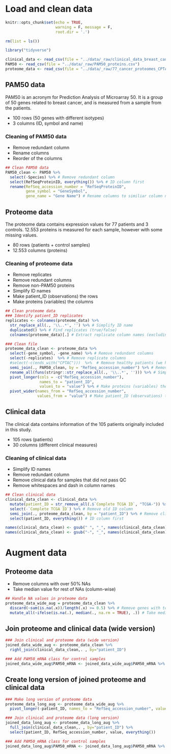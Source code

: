 # Load and clean data
```r
knitr::opts_chunk$set(echo = TRUE, 
                      warning = F, message = F,
                      root.dir = '.')
```

```r
rm(list = ls())
```

```r
library("tidyverse")
```


```r
clinical_data <- read_csv(file = "../data/_raw/clinical_data_breast_cancer.csv")
PAM50 <- read_csv(file = "../data/_raw/PAM50_proteins.csv")
proteome_data <- read_csv(file = "../data/_raw/77_cancer_proteomes_CPTAC_itraq.csv")
```

## PAM50 data
PAM50 is an acronym for Prediction Analysis of Microarray 50. It is a group of 50 genes related to breast cancer, and is measured from a sample from the patients.

* 100 rows (50 genes with different isotypes)
* 3 columns (ID, symbol and name)

### Cleaning of PAM50 data 
* Remove redundant column
* Rename columns
* Reorder of the columns

```r
## Clean PAM50 data
PAM50_clean <- PAM50 %>%
  select(-Species) %>% # Remove redundant column
  select(RefSeqProteinID, everything()) %>% # ID column first
  rename(RefSeq_accession_number = "RefSeqProteinID",
         gene_symbol = "GeneSymbol",
         gene_name = "Gene Name") # Rename columns to similiar column names as in proteome_data
```

## Proteome data
The proteome data contains expression values for 77 patients and 3 controls. 12.553 proteins is measured for each sample, however with some missing values.

* 80 rows (patients + control samples)
* 12.553 columns (proteins)

### Cleaning of proteome data
* Remove replicates
* Remove redundant columns
* Remove non-PAM50 proteins
* Simplify ID names
* Make patient_ID (observations) the rows
* Make proteins (variables) the columns

```r
## Clean proteome data
### Identify patient_ID replicates 
replicates <- colnames(proteome_data) %>% 
  str_replace_all(., '\\..*', '') %>% # Simplify ID name
  duplicated() %>% # Find replicates (true/false)
  colnames(proteome_data)[.] # Extract replicate column names (excluding first apperance)

### Clean file
proteome_data_clean <- proteome_data %>%
  select(-gene_symbol, -gene_name) %>% # Remove redundant columns
  select(-replicates)  %>% # Remove replicate columns
  #select(-c(ends_with("CPTAC")))  %>%  # Remove healthy patients (we have no clincal information on them)
  semi_join(., PAM50_clean, by = "RefSeq_accession_number") %>% # Remove non-PAM50 proteins
  rename_all(funs(stringr::str_replace_all(., '\\..*', ''))) %>% # Simplify ID name
  pivot_longer(cols = -c("RefSeq_accession_number"),
               names_to = "patient_ID",
               values_to = "value") %>% # Make proteins (variables) the columns
  pivot_wider(names_from = "RefSeq_accession_number",
              values_from = "value") # Make patient_ID (observations) the rows

```


## Clinical data
The clinical data contains information of the 105 patients originally included in this study.

* 105 rows (patients)
* 30 columns (different clinical measures)

### Cleaning of clinical data
* Simplify ID names
* Remove redundant column
* Remove clinical data for samples that did not pass QC
* Remove whitespaces and dash in column names

```r
## Clean clinical data
clinical_data_clean <- clinical_data %>%
  mutate(patient_ID = str_remove_all(.$`Complete TCGA ID`, "TCGA-")) %>% # Simplify ID name
  select(-`Complete TCGA ID`) %>% # Remove old ID column
  semi_join(., proteome_data_clean, by = "patient_ID") %>% # Remove clinical data with no protein information
  select(patient_ID, everything()) # ID column first

names(clinical_data_clean) <- gsub(" ", "_", names(clinical_data_clean)) # Remove whitespaces in column names
names(clinical_data_clean) <- gsub("-", "_", names(clinical_data_clean)) # Remove dash in column names

```

# Augment data 

## Proteome data
* Remove columns with over 50% NAs
* Take median value for rest of NAs (column-wise)

```r
## Handle NA values in proteome data
proteome_data_wide_aug = proteome_data_clean %>% 
  discard(~sum(is.na(.x))/length(.x) >= 0.5) %>% # Remove genes with too many na's (over 50%)
  mutate_all(~ifelse(is.na(.), median(., na.rm = TRUE), .)) # Take median value to replace NA values
```

## Join proteome and clinical data (wide version)
```r
### Join clinical and proteome data (wide version)
joined_data_wide_aug <- proteome_data_clean %>%
  right_join(clinical_data_clean,. , by="patient_ID") 

### Add PAM50_mRNA class for control samples
joined_data_wide_aug$PAM50_mRNA <- joined_data_wide_aug$PAM50_mRNA %>% replace_na("Control") 
```


## Create long version of joined proteome and clinical data
```r
### Make long version of proteome data
proteome_data_long_aug <- proteome_data_wide_aug %>%
  pivot_longer(-patient_ID, names_to = "RefSeq_accession_number", values_to = "value")

### Join clinical and proteome data (long version)
joined_data_long_aug <- proteome_data_long_aug %>%
  full_join(clinical_data_clean,. , by="patient_ID") %>%
  select(patient_ID, RefSeq_accession_number, value, everything())

### Add PAM50_mRNA class for control samples
joined_data_long_aug$PAM50_mRNA <- joined_data_long_aug$PAM50_mRNA %>% replace_na("Control") 
```



```r

```

